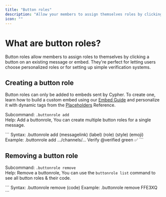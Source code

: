 ---
title: "Button roles"
description: "Allow your members to assign themselves roles by clicking a button."
icon: ""
---

# What are button roles?
Button roles allow members to assign roles to themselves by clicking a button on an existing message or embed. They're perfect for letting users choose personalized roles or for setting up simple verification systems.

## Creating a button role

Button roles can only be added to embeds sent by Cypher. To create one, learn how to build a custom embed using our [Embed Guide](/resources/embeds) and personalize it with dynamic tags from the [Placeholders](/resources/placeholders) Reference.


Subcommand: `.buttonrole add` <br />
Help: Add a buttonrole, You can create multiple button roles for a single message. <br />

<Tabs>
    <Tab title="Usage">
       ```
       Syntax: .buttonrole add (messagelink) (label) (role) (style) (emoji)
       Example: .buttonrole add .../channels/... Verify @verified green ✅
       ```
    </Tab>
</Tabs>

## Removing a button role

Subcommand: `.buttonrole remove` <br />
Help: Remove a buttonrole, You can use the `buttonrole list` command to see all button roles & their code. <br />

<Tabs>
    <Tab title="Usage">
       ```
       Syntax: .buttonrole remove (code)
       Example: .buttonrole remove FFE3XQ
       ```
    </Tab>
</Tabs>

